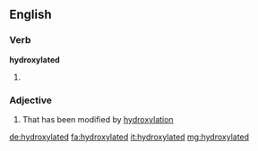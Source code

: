 ==English==

===Verb===
'''hydroxylated'''

# {{en-past of|hydroxylate}}

===Adjective===
{{en-adj}}

# {{context|organic chemistry}} That has been modified by [[hydroxylation]]

[[de:hydroxylated]]
[[fa:hydroxylated]]
[[it:hydroxylated]]
[[mg:hydroxylated]]